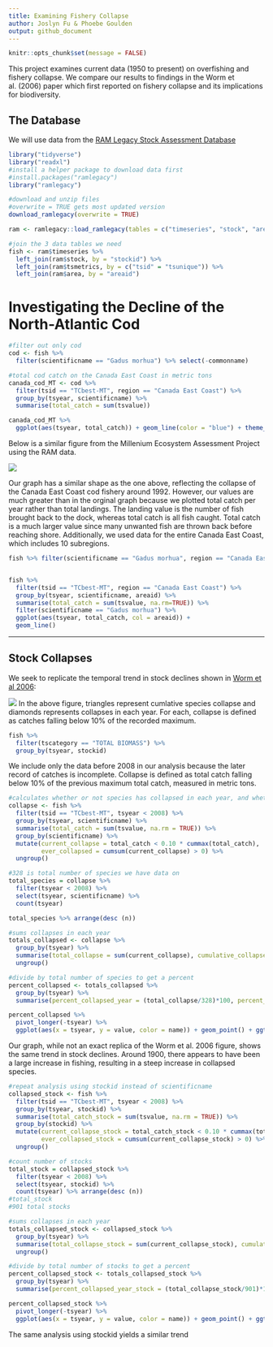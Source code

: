 ```yaml
---
title: Examining Fishery Collapse
author: Joslyn Fu & Phoebe Goulden
output: github_document
---
```


```r
knitr::opts_chunk$set(message = FALSE)
```

This project examines current data (1950 to present) on overfishing and fishery collapse. We compare our results to findings in the Worm et al. (2006) paper which first reported on fishery collapse and its implications for biodiversity.


## The Database
We will use data from the [RAM Legacy Stock Assessment Database](https://doi.org/10.5281/zenodo.2542918)

```r
library("tidyverse")
library("readxl")
#install a helper package to download data first
#install.packages("ramlegacy")
library("ramlegacy")
```

```r
#download and unzip files
#overwrite = TRUE gets most updated version
download_ramlegacy(overwrite = TRUE)
```

```r
ram <- ramlegacy::load_ramlegacy(tables = c("timeseries", "stock", "area", "tsmetrics"))
```

```r
#join the 3 data tables we need
fish <- ram$timeseries %>%
  left_join(ram$stock, by = "stockid") %>%
  left_join(ram$tsmetrics, by = c("tsid" = "tsunique")) %>%
  left_join(ram$area, by = "areaid")

```


# Investigating the Decline of the North-Atlantic Cod

```r
#filter out only cod
cod <- fish %>% 
  filter(scientificname == "Gadus morhua") %>% select(-commonname)       %>% distinct() 

#total cod catch on the Canada East Coast in metric tons
canada_cod_MT <- cod %>% 
  filter(tsid == "TCbest-MT", region == "Canada East Coast") %>%
  group_by(tsyear, scientificname) %>% 
  summarise(total_catch = sum(tsvalue)) 

canada_cod_MT %>%
  ggplot(aes(tsyear, total_catch)) + geom_line(color = "blue") + theme_light() + labs(x = "Years", y = "Total Catch (MT)", title = "Trend in Cod Catch on the Canada East Coast")
```




Below is a similar figure from the Millenium Ecosystem Assessment Project using the RAM data. 

![](http://espm-157.carlboettiger.info/img/cod.jpg)

Our graph has a similar shape as the one above, reflecting the collapse of the Canada East Coast cod fishery around 1992. However, our values are much greater than in the orginal graph because we plotted total catch per year rather than total landings. The landing value is the number of fish brought back to the dock, whereas total catch is all fish caught. Total catch is a much larger value since many unwanted fish are thrown back before reaching shore. Additionally, we used data for the entire Canada East Coast, which includes 10 subregions.

```r
fish %>% filter(scientificname == "Gadus morhua", region == "Canada East Coast") %>% count(areaname)


fish %>% 
  filter(tsid == "TCbest-MT", region == "Canada East Coast") %>%
  group_by(tsyear, scientificname, areaid) %>% 
  summarise(total_catch = sum(tsvalue, na.rm=TRUE)) %>% 
  filter(scientificname == "Gadus morhua") %>%
  ggplot(aes(tsyear, total_catch, col = areaid)) + 
  geom_line()
```


------


## Stock Collapses

We seek to replicate the temporal trend in stock declines shown in [Worm et al 2006](http://doi.org/10.1126/science.1132294):

![](http://espm-157.carlboettiger.info/img/worm2006.jpg)
In the above figure, triangles represent cumlative species collapse and diamonds represents collapses in each year. For each, collapse is defined as catches falling below 10% of the recorded maximum.

```r
fish %>% 
  filter(tscategory == "TOTAL BIOMASS") %>%
  group_by(tsyear, stockid) 
```


We include only the data before 2008 in our analysis because the later record of catches is incomplete. Collapse is defined as total catch falling below 10% of the previous maximum total catch, measured in metric tons.
```r
#calculates whether or not species has collapsed in each year, and whether it has ever collapsed
collapse <- fish %>%
  filter(tsid == "TCbest-MT", tsyear < 2008) %>%
  group_by(tsyear, scientificname) %>% 
  summarise(total_catch = sum(tsvalue, na.rm = TRUE)) %>%
  group_by(scientificname) %>%
  mutate(current_collapse = total_catch < 0.10 * cummax(total_catch),
         ever_collapsed = cumsum(current_collapse) > 0) %>%
  ungroup()
```


```r
#328 is total number of species we have data on
total_species = collapse %>%
  filter(tsyear < 2008) %>%
  select(tsyear, scientificname) %>%
  count(tsyear) 

total_species %>% arrange(desc (n))
```


```r
#sums collapses in each year
totals_collapsed <- collapse %>%
  group_by(tsyear) %>%
  summarise(total_collapse = sum(current_collapse), cumulative_collapse = sum(ever_collapsed)) %>%
  ungroup()

#divide by total number of species to get a percent
percent_collapsed <- totals_collapsed %>% 
  group_by(tsyear) %>%
  summarise(percent_collapsed_year = (total_collapse/328)*100, percent_collapsed_cumulative = (cumulative_collapse/328)*100)

percent_collapsed %>%  
  pivot_longer(-tsyear) %>%
  ggplot(aes(x = tsyear, y = value, color = name)) + geom_point() + ggtitle("Fishery Collapse Over Time") + xlab("Year") + ylab("% Species Collapsed") + labs(color = "Legend") + scale_y_reverse() + theme_light()

```
Our graph, while not an exact replica of the Worm et al. 2006 figure, shows the same trend in stock declines. Around 1900, there appears to have been a large increase in fishing, resulting in a steep increase in collapsed species.

```r
#repeat analysis using stockid instead of scientificname
collapsed_stock <- fish %>%
  filter(tsid == "TCbest-MT", tsyear < 2008) %>%
  group_by(tsyear, stockid) %>% 
  summarise(total_catch_stock = sum(tsvalue, na.rm = TRUE)) %>%
  group_by(stockid) %>%
  mutate(current_collapse_stock = total_catch_stock < 0.10 * cummax(total_catch_stock),
         ever_collapsed_stock = cumsum(current_collapse_stock) > 0) %>%
  ungroup()
```

```r
#count number of stocks
total_stock = collapsed_stock %>%
  filter(tsyear < 2008) %>%
  select(tsyear, stockid) %>%
  count(tsyear) %>% arrange(desc (n))
#total_stock
#901 total stocks
```

```r
#sums collapses in each year
totals_collapsed_stock <- collapsed_stock %>%
  group_by(tsyear) %>%
  summarise(total_collapse_stock = sum(current_collapse_stock), cumulative_collapse_stock = sum(ever_collapsed_stock)) %>%
  ungroup()

#divide by total number of stocks to get a percent
percent_collapsed_stock <- totals_collapsed_stock %>% 
  group_by(tsyear) %>%
  summarise(percent_collapsed_year_stock = (total_collapse_stock/901)*100, percent_collapsed_cumulative_stock = (cumulative_collapse_stock/901)*100)

percent_collapsed_stock %>%  
  pivot_longer(-tsyear) %>%
  ggplot(aes(x = tsyear, y = value, color = name)) + geom_point() + ggtitle("Fishery Collapse Over Time") + xlab("Year") + ylab("% Stocks Collapsed") + labs(color = "Legend") + scale_y_reverse() + theme_light() + scale_fill_discrete(labels = c("Cumulative Stock Collapses", "Stock Collapses Per Year"))
```
The same analysis using stockid yields a similar trend

